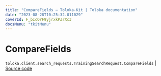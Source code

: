```yaml
---
title: "CompareFields — Toloka-Kit | Toloka documentation"
date: "2023-08-28T10:25:32.011029"
coverId: F_bIcOYF9yjrxkPZrXc3
docsMenu: "tkitMenu"
---
```


# CompareFields

`toloka.client.search_requests.TrainingSearchRequest.CompareFields` | [Source code](https://github.com/Toloka/toloka-kit/blob/v1.2.1/src/client/search_requests.py#L295)